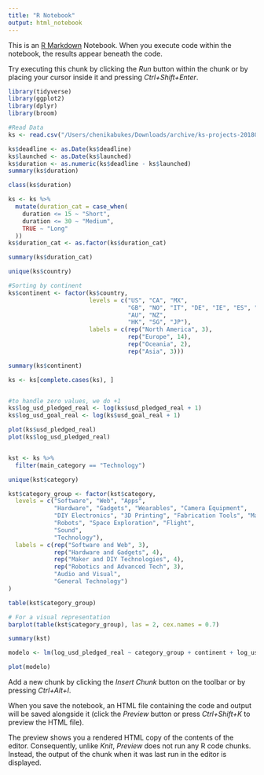 ```yaml
---
title: "R Notebook"
output: html_notebook
---
```


This is an [R Markdown](http://rmarkdown.rstudio.com) Notebook. When you execute code within the notebook, the results appear beneath the code. 

Try executing this chunk by clicking the *Run* button within the chunk or by placing your cursor inside it and pressing *Ctrl+Shift+Enter*. 

```r
library(tidyverse)
library(ggplot2)
library(dplyr)
library(broom)
```



```r
#Read Data
ks <- read.csv("/Users/chenikabukes/Downloads/archive/ks-projects-201801.csv")
```
```r
ks$deadline <- as.Date(ks$deadline)
ks$launched <- as.Date(ks$launched)
ks$duration <- as.numeric(ks$deadline - ks$launched)
summary(ks$duration)
```


```r
class(ks$duration)
```


```r
ks <- ks %>%
  mutate(duration_cat = case_when(
    duration <= 15 ~ "Short",
    duration <= 30 ~ "Medium",
    TRUE ~ "Long"
  ))
ks$duration_cat <- as.factor(ks$duration_cat)
```


```r
summary(ks$duration_cat)
```
```r
unique(ks$country)
```
```r
#Sorting by continent
ks$continent <- factor(ks$country, 
                       levels = c("US", "CA", "MX", 
                                  "GB", "NO", "IT", "DE", "IE", "ES", "SE", "FR", "NL", "CH", "AT", "DK", "BE", "LU",
                                  "AU", "NZ",
                                  "HK", "SG", "JP"),
                       labels = c(rep("North America", 3),
                                  rep("Europe", 14),
                                  rep("Oceania", 2),
                                  rep("Asia", 3)))
```


```r
summary(ks$continent)
```


```r
ks <- ks[complete.cases(ks), ]
```
```r
```


```r
#to handle zero values, we do +1
ks$log_usd_pledged_real <- log(ks$usd_pledged_real + 1)
ks$log_usd_goal_real <- log(ks$usd_goal_real + 1)
```


```r
plot(ks$usd_pledged_real)
plot(ks$log_usd_pledged_real)
```


```r
```


```r
kst <- ks %>%
  filter(main_category == "Technology")
```
```r
unique(kst$category)
```
```r
kst$category_group <- factor(kst$category,
  levels = c("Software", "Web", "Apps",
             "Hardware", "Gadgets", "Wearables", "Camera Equipment",
             "DIY Electronics", "3D Printing", "Fabrication Tools", "Makerspaces",
             "Robots", "Space Exploration", "Flight",
             "Sound",
             "Technology"),
  labels = c(rep("Software and Web", 3),
             rep("Hardware and Gadgets", 4),
             rep("Maker and DIY Technologies", 4),
             rep("Robotics and Advanced Tech", 3),
             "Audio and Visual",
             "General Technology")
)
```
```r
table(kst$category_group)

# For a visual representation
barplot(table(kst$category_group), las = 2, cex.names = 0.7)
```
```r
summary(kst)
```


```r
modelo <- lm(log_usd_pledged_real ~ category_group + continent + log_usd_goal_real + duration_cat + backers, data = kst)
```



```r
plot(modelo)
```

Add a new chunk by clicking the *Insert Chunk* button on the toolbar or by pressing *Ctrl+Alt+I*.

When you save the notebook, an HTML file containing the code and output will be saved alongside it (click the *Preview* button or press *Ctrl+Shift+K* to preview the HTML file).

The preview shows you a rendered HTML copy of the contents of the editor. Consequently, unlike *Knit*, *Preview* does not run any R code chunks. Instead, the output of the chunk when it was last run in the editor is displayed.
